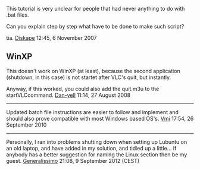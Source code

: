 This tutorial is very unclear for people that had never anything to do with .bat files.

Can you explain step by step what have to be done to make such script?

tia. [[User:Diskape|Diskape]] 12:45, 6 November 2007
== WinXP ==

This doesn't work on WinXP (at least), because the second application (shutdown, in this case) is not startet after VLC's quit, but instantly.

Anyway, if this worked, you could also add the quit.m3u to the startVLCcommand. [[User:Dan-yell|Dan-yell]] 11:14, 27 August 2008‎

----

Updated batch file instructions are easier to follow and implement and should also prove compatible with most Windows based OS's. [[User:Vmi|Vmi]] 17:54, 26 September 2010‎

----

Personally, I ran into problems shutting down when setting up Lubuntu on an old laptop, and have added in my solution, and tidied up a little...
If anybody has a better suggestion for naming the Linux section then be my guest. [[User:Generalissimo|Generalissimo]] 21:08, 9 September 2012 (CEST)